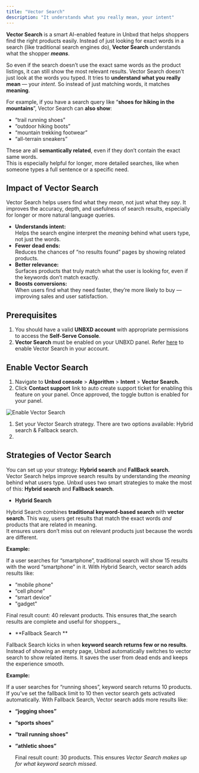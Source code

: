 ```yaml
---
title: "Vector Search"
description: "It understands what you really mean, your intent"
---
```


**Vector Search** is a smart AI-enabled feature in Unbxd that helps shoppers find the right products  easily. Instead of just looking for exact words in a search (like traditional search engines do), **Vector Search** understands what the shopper **_means_**.

So even if the search doesn’t use the exact same words as the product listings, it can still show the most relevant results. Vector Search doesn’t just look at the words you typed. It tries to **understand what you really mean** — your _intent_. So instead of just matching words, it matches **meaning**.

For example, if you have a search query like “**shoes for hiking in the mountains**”, Vector Search can **also show**:

- “trail running shoes”
- “outdoor hiking boots”
- “mountain trekking footwear”
- “all-terrain sneakers”

These are all **semantically related**, even if they don’t contain the exact same words.\
This is especially helpful for longer, more detailed searches, like when someone types a full sentence or a specific need.

## Impact of Vector Search

Vector Search helps users find what they _mean_, not just what they _say_. It improves the accuracy, depth, and usefulness of search results, especially for longer or more natural language queries.

- **Understands intent:**\
  Helps the search engine interpret the _meaning_ behind what users type, not just the words.
- **Fewer dead ends:**\
  Reduces the chances of “no results found” pages by showing related products.
- **Better relevance:**\
  Surfaces products that truly match what the user is looking for, even if the keywords don’t match exactly.
- **Boosts conversions:**\
  When users find what they need faster, they’re more likely to buy — improving sales and user satisfaction.

## Prerequisites

1. You should have a valid **UNBXD account** with appropriate permissions to access the **Self-Serve Console**.
2. **Vector Search** must be enabled on your UNBXD panel. Refer [here](https://docs.netcoreunbxd.com/user-guides/merchandising/Algorithms/Intent/VectorSearch#enable-vector-search) to enable Vector Search in your account.

## Enable Vector Search

1. Navigate to **Unbxd console** \> **Algorithm** \> **Intent** \> **Vector Search.**
2. Click **Contact support** link to auto create support ticket for enabling this feature on your panel. Once approved, the toggle button is enabled for your panel.

![Enable Vector Search ](/images/VectorSearch_enableSupport.png)

1. Set your Vector Search strategy. There are two options available: Hybrid search & Fallback search.
2. 

## Strategies of Vector Search

You can set up your strategy: **Hybrid search** and **FallBack search.**\
Vector Search helps improve search results by understanding the _meaning_ behind what users type. Unbxd uses two smart strategies to make the most of this: **Hybrid search** and **Fallback search**.

- **Hybrid Search**

Hybrid Search combines **traditional keyword-based search** with **vector search**. This way, users get results that match the exact words _and_ products that are related in meaning.\
It ensures users don’t miss out on relevant products just because the words are different.

**Example:**

If a user searches for “smartphone”, traditional search will show 15 results with the word “smartphone” in it. With Hybrid Search, vector search adds results like:

- “mobile phone"
- “cell phone”
- “smart device”
- "gadget"

Final result count: 40 relevant products. This ensures that_the search results are complete and useful for shoppers.\_

- \*\*Fallback Search \*\*

Fallback Search kicks in when **keyword search returns few or no results**. Instead of showing an empty page, Unbxd automatically switches to vector search to show related items. It saves the user from dead ends and keeps the experience smooth.

**Example:**

If a user searches for “running shoes”, keyword search returns 10 products. If you've set the fallback limit to 10 then vector search gets activated automatically. With Fallback Search, Vector search adds more results like:

- **“jogging shoes”**
- **“sports shoes”**
- **“trail running shoes”**
- **“athletic shoes”**

  Final result count: 30 products. This ensures _Vector Search makes up for what keyword search missed._